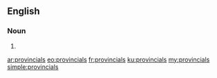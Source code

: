 ==English==

===Noun===
{{head|en|noun plural form}}

# {{plural of|provincial|lang=en}}

[[ar:provincials]]
[[eo:provincials]]
[[fr:provincials]]
[[ku:provincials]]
[[my:provincials]]
[[simple:provincials]]